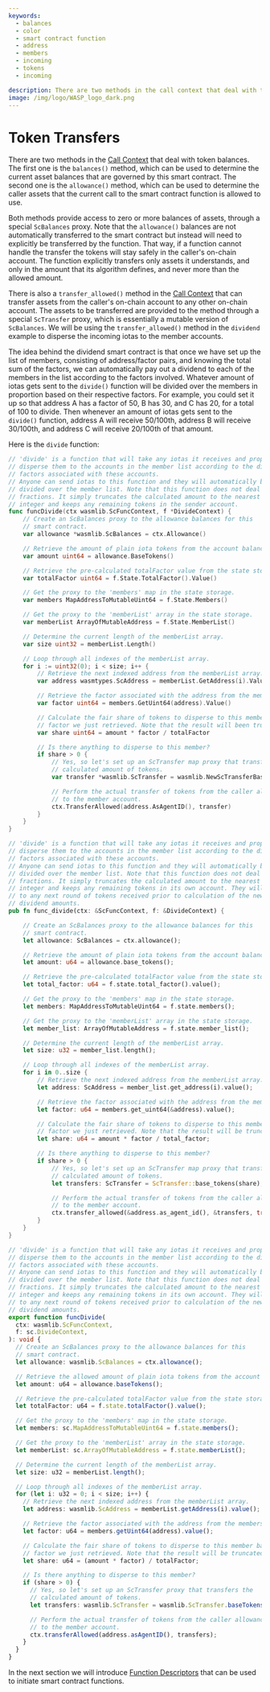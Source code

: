 ```yaml
---
keywords:
  - balances
  - color
  - smart contract function
  - address
  - members
  - incoming
  - tokens
  - incoming

description: There are two methods in the call context that deal with token balances. The balances() method can be used to determine the current asset balances. The allowance() method can be used to determine the caller assets that the function is allowed to use.
image: /img/logo/WASP_logo_dark.png
---
```



# Token Transfers

There are two methods in the [Call Context](context.mdx) that deal with token balances.
The first one is the `balances()` method, which can be used to determine the current asset
balances that are governed by this smart contract. The second one is the `allowance()`
method, which can be used to determine the caller assets that the current call to the
smart contract function is allowed to use.

Both methods provide access to zero or more balances of assets, through a special
`ScBalances` proxy. Note that the `allowance()` balances are not automatically transferred
to the smart contract but instead will need to explicitly be transferred by the function.
That way, if a function cannot handle the transfer the tokens will stay safely in the
caller's on-chain account. The function explicitly transfers only assets it understands,
and only in the amount that its algorithm defines, and never more than the allowed amount.

There is also a `transfer_allowed()` method in the [Call Context](context.mdx) that can
transfer assets from the caller's on-chain account to any other on-chain account. The
assets to be transferred are provided to the method through a special `ScTransfer` proxy,
which is essentially a mutable version of `ScBalances`. We will be using the
`transfer_allowed()` method in the `dividend` example to disperse the incoming iotas to
the member accounts.

The idea behind the dividend smart contract is that once we have set up the list of
members, consisting of address/factor pairs, and knowing the total sum of the factors, we
can automatically pay out a dividend to each of the members in the list according to the
factors involved. Whatever amount of iotas gets sent to the `divide()` function will be
divided over the members in proportion based on their respective factors. For example, you
could set it up so that address A has a factor of 50, B has 30, and C has 20, for a total
of 100 to divide. Then whenever an amount of iotas gets sent to the `divide()` function,
address A will receive 50/100th, address B will receive 30/100th, and address C will
receive 20/100th of that amount.

Here is the `divide` function:

<Tabs groupId="language" queryString>

<TabItem value="go" label="Go">

```go
// 'divide' is a function that will take any iotas it receives and properly
// disperse them to the accounts in the member list according to the dispersion
// factors associated with these accounts.
// Anyone can send iotas to this function and they will automatically be
// divided over the member list. Note that this function does not deal with
// fractions. It simply truncates the calculated amount to the nearest lower
// integer and keeps any remaining tokens in the sender account.
func funcDivide(ctx wasmlib.ScFuncContext, f *DivideContext) {
	// Create an ScBalances proxy to the allowance balances for this
	// smart contract.
	var allowance *wasmlib.ScBalances = ctx.Allowance()

	// Retrieve the amount of plain iota tokens from the account balance.
	var amount uint64 = allowance.BaseTokens()

	// Retrieve the pre-calculated totalFactor value from the state storage.
	var totalFactor uint64 = f.State.TotalFactor().Value()

	// Get the proxy to the 'members' map in the state storage.
	var members MapAddressToMutableUint64 = f.State.Members()

	// Get the proxy to the 'memberList' array in the state storage.
	var memberList ArrayOfMutableAddress = f.State.MemberList()

	// Determine the current length of the memberList array.
	var size uint32 = memberList.Length()

	// Loop through all indexes of the memberList array.
	for i := uint32(0); i < size; i++ {
		// Retrieve the next indexed address from the memberList array.
		var address wasmtypes.ScAddress = memberList.GetAddress(i).Value()

		// Retrieve the factor associated with the address from the members map.
		var factor uint64 = members.GetUint64(address).Value()

		// Calculate the fair share of tokens to disperse to this member based on the
		// factor we just retrieved. Note that the result will been truncated.
		var share uint64 = amount * factor / totalFactor

		// Is there anything to disperse to this member?
		if share > 0 {
			// Yes, so let's set up an ScTransfer map proxy that transfers the
			// calculated amount of tokens.
			var transfer *wasmlib.ScTransfer = wasmlib.NewScTransferBaseTokens(share)

            // Perform the actual transfer of tokens from the caller allowance
            // to the member account.
            ctx.TransferAllowed(address.AsAgentID(), transfer)
		}
	}
}
```

</TabItem>
<TabItem value="rust" label="Rust">

```rust
// 'divide' is a function that will take any iotas it receives and properly
// disperse them to the accounts in the member list according to the dispersion
// factors associated with these accounts.
// Anyone can send iotas to this function and they will automatically be
// divided over the member list. Note that this function does not deal with
// fractions. It simply truncates the calculated amount to the nearest lower
// integer and keeps any remaining tokens in its own account. They will be added
// to any next round of tokens received prior to calculation of the new
// dividend amounts.
pub fn func_divide(ctx: &ScFuncContext, f: &DivideContext) {

    // Create an ScBalances proxy to the allowance balances for this
    // smart contract.
    let allowance: ScBalances = ctx.allowance();

    // Retrieve the amount of plain iota tokens from the account balance.
    let amount: u64 = allowance.base_tokens();

    // Retrieve the pre-calculated totalFactor value from the state storage.
    let total_factor: u64 = f.state.total_factor().value();

    // Get the proxy to the 'members' map in the state storage.
    let members: MapAddressToMutableUint64 = f.state.members();

    // Get the proxy to the 'memberList' array in the state storage.
    let member_list: ArrayOfMutableAddress = f.state.member_list();

    // Determine the current length of the memberList array.
    let size: u32 = member_list.length();

    // Loop through all indexes of the memberList array.
    for i in 0..size {
        // Retrieve the next indexed address from the memberList array.
        let address: ScAddress = member_list.get_address(i).value();

        // Retrieve the factor associated with the address from the members map.
        let factor: u64 = members.get_uint64(&address).value();

        // Calculate the fair share of tokens to disperse to this member based on the
        // factor we just retrieved. Note that the result will be truncated.
        let share: u64 = amount * factor / total_factor;

        // Is there anything to disperse to this member?
        if share > 0 {
            // Yes, so let's set up an ScTransfer map proxy that transfers the
            // calculated amount of tokens.
            let transfers: ScTransfer = ScTransfer::base_tokens(share);

            // Perform the actual transfer of tokens from the caller allowance
            // to the member account.
            ctx.transfer_allowed(&address.as_agent_id(), &transfers, true);
        }
    }
}
```

</TabItem>
<TabItem value="typescript" label="Typescript">

```ts
// 'divide' is a function that will take any iotas it receives and properly
// disperse them to the accounts in the member list according to the dispersion
// factors associated with these accounts.
// Anyone can send iotas to this function and they will automatically be
// divided over the member list. Note that this function does not deal with
// fractions. It simply truncates the calculated amount to the nearest lower
// integer and keeps any remaining tokens in its own account. They will be added
// to any next round of tokens received prior to calculation of the new
// dividend amounts.
export function funcDivide(
  ctx: wasmlib.ScFuncContext,
  f: sc.DivideContext,
): void {
  // Create an ScBalances proxy to the allowance balances for this
  // smart contract.
  let allowance: wasmlib.ScBalances = ctx.allowance();

  // Retrieve the allowed amount of plain iota tokens from the account balance.
  let amount: u64 = allowance.baseTokens();

  // Retrieve the pre-calculated totalFactor value from the state storage.
  let totalFactor: u64 = f.state.totalFactor().value();

  // Get the proxy to the 'members' map in the state storage.
  let members: sc.MapAddressToMutableUint64 = f.state.members();

  // Get the proxy to the 'memberList' array in the state storage.
  let memberList: sc.ArrayOfMutableAddress = f.state.memberList();

  // Determine the current length of the memberList array.
  let size: u32 = memberList.length();

  // Loop through all indexes of the memberList array.
  for (let i: u32 = 0; i < size; i++) {
    // Retrieve the next indexed address from the memberList array.
    let address: wasmlib.ScAddress = memberList.getAddress(i).value();

    // Retrieve the factor associated with the address from the members map.
    let factor: u64 = members.getUint64(address).value();

    // Calculate the fair share of tokens to disperse to this member based on the
    // factor we just retrieved. Note that the result will be truncated.
    let share: u64 = (amount * factor) / totalFactor;

    // Is there anything to disperse to this member?
    if (share > 0) {
      // Yes, so let's set up an ScTransfer proxy that transfers the
      // calculated amount of tokens.
      let transfers: wasmlib.ScTransfer = wasmlib.ScTransfer.baseTokens(share);

      // Perform the actual transfer of tokens from the caller allowance
      // to the member account.
      ctx.transferAllowed(address.asAgentID(), transfers);
    }
  }
}
```

</TabItem>
</Tabs>

In the next section we will introduce [Function Descriptors](funcdesc.mdx) that can be
used to initiate smart contract functions.
